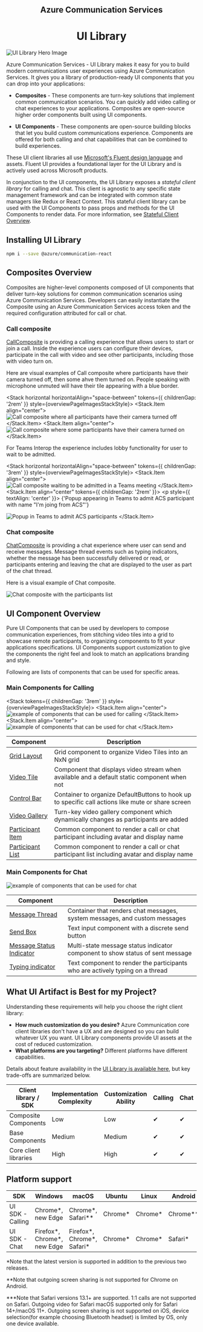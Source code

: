 
<Meta id="overview" title="Overview" />

<Stack horizontal horizontalAlign="space-between" style={overviewPageImagesStackStyle}>
  <Stack.Item align="center">
    <h2
      style={{
        fontFamily: '"Segoe UI", sans-serif',
        color: 'rgba(0,0,0,.5)',
        fontSize: '1.125rem',
        fontWeight: '500',
        border: 'none',
        margin: '0rem 0rem 0.25rem 0rem',
        lineHeight: '1.5rem'
      }}
    >
      Azure Communication Services
    </h2>
    <h1
      style={{
        fontFamily: '"Segoe UI", sans-serif',
        color: '#0078D4',
        fontWeight: '600',
        fontSize: '2rem',
        margin: '0rem',
        lineHeight: '2.5rem'
      }}
    >
      UI Library
    </h1>
  </Stack.Item>
  <Stack.Item align="center">
    <img src="images/hero.svg" alt="UI Library Hero Image" style={{ maxHeight: '18.75rem' }} />
  </Stack.Item>
</Stack>

Azure Communication Services - UI Library makes it easy for you to build modern communications user experiences using Azure Communication Services.
It gives you a library of production-ready UI components that you can drop into your applications:

- **Composites** - These components are turn-key solutions that implement common communication scenarios.
  You can quickly add video calling or chat experiences to your applications.
  Composites are open-source higher order components built using UI components.

- **UI Components** - These components are open-source building blocks that let you build custom communications experience.
  Components are offered for both calling and chat capabilities that can be combined to build experiences.

These UI client libraries all use [Microsoft's Fluent design language](https://developer.microsoft.com/fluentui/) and assets. Fluent UI provides a foundational layer for the UI Library and is actively used across Microsoft products.

In conjunction to the UI components, the UI Library exposes a _stateful client library_ for calling and chat.
This client is agnostic to any specific state management framework and can be integrated with common state managers like Redux or React Context.
This stateful client library can be used with the UI Components to pass props and methods for the UI Components to render data.
For more information, see [Stateful Client Overview](./?path=/story/statefulclient-overview--page).

## Installing UI Library

```bash
npm i --save @azure/communication-react
```

## Composites Overview

Composites are higher-level components composed of UI components that deliver turn-key solutions for common communication scenarios using Azure Communication Services.
Developers can easily instantiate the Composite using an Azure Communication Services access token and the required configuration attributed for call or chat.

### Call composite

[CallComposite](./?path=/story/composites-call-basicexample--basic-example) is providing a calling experience that allows users to start or join a call. Inside the experience users can configure their
devices, participate in the call with video and see other participants, including those with video turn on.

Here are visual examples of Call composite where participants have their camera turned off, then some ahve them turned on.
People speaking with microphone unmuted will have their tile appearing with a blue border.

<Stack horizontal horizontalAlign="space-between" tokens={{ childrenGap: '2rem' }} style={overviewPageImagesStackStyle}>
  <Stack.Item align="center">
    <img
      src="images/callComposite_CamerasOff.png"
      alt="Call composite where all participants have their camera turned off"
    />
  </Stack.Item>
  <Stack.Item align="center">
    <img
      src="images/callComposite_CamerasOn.png"
      alt="Call composite where some participants have their camera turned on"
    />
  </Stack.Item>
</Stack>

For Teams Interop the experience includes lobby functionality for user to wait to be admitted.

<Stack horizontal horizontalAlign="space-between" tokens={{ childrenGap: '3rem' }} style={overviewPageImagesStackStyle}>
  <Stack.Item align="center">
    <img
      src="images/callComposite_TeamsInterop_WaitingLobby.png"
      alt="Call composite waiting to be admitted in a Teams meeting"
    />
  </Stack.Item>
  <Stack.Item align="center" tokens={{ childrenGap: '2rem' }}>
    <p style={{ textAlign: 'center' }}>
      {'Popup appearing in Teams to admit ACS participant with name "I\'m joing from ACS"'}
    </p>
    <img
      src="images/callComposite_TeamsInterop_AdmissionFromTeams.png"
      alt="Popup in Teams to admit ACS participants"
    />
  </Stack.Item>
</Stack>

### Chat composite

[ChatComposite](./?path=/story/composites-chat-basicexample--basic-example) is providing a chat experience where user can send and receive
messages. Message thread events such as typing indicators, whether the message has been successfully delivered or read, or participants entering
and leaving the chat are displayed to the user as part of the chat thread.

Here is a visual example of Chat composite.

<Stack style={overviewPageImagesStackStyle}>
  <Stack.Item align="center">
    <img src="images/chatComposite_NoParticipantsList.png" alt="Chat composite with the participants list" />
  </Stack.Item>
</Stack>

## UI Component Overview

Pure UI Components that can be used by developers to compose communication experiences, from stitching video tiles into a grid to showcase remote participants, to organizing components to fit your applications specifications.
UI Components support customization to give the components the right feel and look to match an applications branding and style.

Following are lists of components that can be used for specific areas.

### Main Components for Calling

<Stack tokens={{ childrenGap: '3rem' }} style={overviewPageImagesStackStyle}>
  <Stack.Item align="center">
    <img src="images/components_calling.png" alt="example of components that can be used for calling" />
  </Stack.Item>
  <Stack.Item align="center">
    <img src="images/components_common.png" alt="example of components that can be used for chat" />
  </Stack.Item>
</Stack>

| Component                                                                          | Description                                                                                        |
| ---------------------------------------------------------------------------------- | -------------------------------------------------------------------------------------------------- |
| [Grid Layout](./?path=/story/ui-components-gridlayout--grid-layout)                | Grid component to organize Video Tiles into an NxN grid                                            |
| [Video Tile](./?path=/story/ui-components-videotile--video-tile)                   | Component that displays video stream when available and a default static component when not        |
| [Control Bar](./?path=/story/ui-components-controlbar--control-bar)                | Container to organize DefaultButtons to hook up to specific call actions like mute or share screen |
| [Video Gallery](./?path=/story/ui-components-videogallery--video-gallery)          | Turn-key video gallery component which dynamically changes as participants are added               |
| [Participant Item](./?path=/story/ui-components-participantitem--participant-item) | Common component to render a call or chat participant including avatar and display name            |
| [Participant List](./?path=/story/ui-components-participantlist--participant-list) | Common component to render a call or chat participant list including avatar and display name       |

### Main Components for Chat

<Stack style={overviewPageImagesStackStyle}>
  <Stack.Item align="center">
    <img src="images/components_chat.png" alt="example of components that can be used for chat" />
  </Stack.Item>
</Stack>

| Component                                                                                                 | Description                                                                   |
| --------------------------------------------------------------------------------------------------------- | ----------------------------------------------------------------------------- |
| [Message Thread](./?path=/story/ui-components-messagethread--message-thread)                              | Container that renders chat messages, system messages, and custom messages    |
| [Send Box](./?path=/story/ui-components-sendbox--send-box)                                                | Text input component with a discrete send button                              |
| [Message Status Indicator](./?path=/story/ui-components-messagestatusindicator--message-status-indicator) | Multi-state message status indicator component to show status of sent message |
| [Typing indicator](./?path=/story/ui-components-typingindicator--typing-indicator)                        | Text component to render the participants who are actively typing on a thread |

## What UI Artifact is Best for my Project?

Understanding these requirements will help you choose the right client library:

- **How much customization do you desire?** Azure Communication core client libraries don't have a UX and are designed so you can build whatever UX you want. UI Library components provide UI assets at the cost of reduced customization.
- **What platforms are you targeting?** Different platforms have different capabilities.

Details about feature availability in the [UI Library is available here](./?path=/story/usecases--page), but key trade-offs are summarized below.

| Client library / SDK  | Implementation Complexity | Customization Ability | Calling | Chat | [Teams Interop](https://docs.microsoft.com/azure/communication-services/concepts/teams-interop) |
| --------------------- | ------------------------- | --------------------- | ------- | ---- | ----------------------------------------------------------------------------------------------- |
| Composite Components  | Low                       | Low                   | ✔       | ✔    | ✔                                                                                               |
| Base Components       | Medium                    | Medium                | ✔       | ✔    | ✔                                                                                               |
| Core client libraries | High                      | High                  | ✔       | ✔    | ✔                                                                                               |

## Platform support

| SDK              | Windows                       | macOS                         | Ubuntu   | Linux    | Android    | iOS          |
| ---------------- | ----------------------------- | ----------------------------- | -------- | -------- | ---------- | ------------ |
| UI SDK - Calling | Chrome\*, new Edge            | Chrome\*, Safari\*\*          | Chrome\* | Chrome\* | Chrome\*\* | Safari\*\*\* |
| UI SDK - Chat    | Firefox\*, Chrome\*, new Edge | Firefox\*, Chrome\*, Safari\* | Chrome\* | Chrome\* | Safari\*   |

\*Note that the latest version is supported in addition to the
previous two releases.

\*\*Note that outgoing screen sharing is not supported for Chrome on Android.

\*\*\*Note that Safari versions 13.1+ are supported. 1:1 calls are not supported on Safari. Outgoing video for Safari
macOS supported only for Safari 14+/macOS 11+. Outgoing screen sharing
is not supported on iOS, device selection(for example choosing Bluetooth headset) is limited by OS, only one device available.
